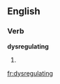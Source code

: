 ==English==

===Verb===
'''dysregulating'''

# {{present participle of|[[dysregulate]]}}

[[fr:dysregulating]]